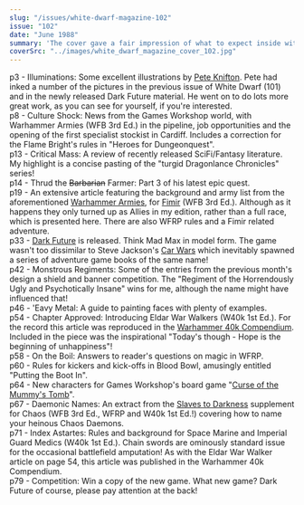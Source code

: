 ```yaml
---
slug: "/issues/white-dwarf-magazine-102"
issue: "102"
date: "June 1988"
summary: 'The cover gave a fair impression of what to expect inside with Dark Future being introduced to the unsuspecting masses. Although there was also a massive section on the Fimir, maybe a first draft of the cover looked like <a href="../white-dwarf-magazine-102-alternate-cover">this...</a>'
coverSrc: "../images/white_dwarf_magazine_cover_102.jpg"
---
```


p3 - Illuminations: Some excellent illustrations by <a href="http://www.google.com/search?q=pete+knifton" >Pete Knifton</a>. Pete had inked a number of the pictures in the previous issue of White Dwarf (<Link to="/issues/white-dwarf-magazine-101" >101</Link>) and in the newly released Dark Future material. He went on to do lots more great work, as you can see for yourself, if you're interested.  
p8 - Culture Shock: News from the Games Workshop world, with Warhammer Armies (WFB 3rd Ed.) in the pipeline, job opportunities and the opening of the first specialist stockist in Cardiff. Includes a correction for the Flame Bright's rules in "Heroes for Dungeonquest".  
p13 - Critical Mass: A review of recently released SciFi/Fantasy literature. My highlight is a concise pasting of the "turgid Dragonlance Chronicles" series!  
p14 - Thrud the <span style="text-decoration:line-through;">Barbarian</span> Farmer: Part 3 of his latest epic quest.  
p19 - An extensive article featuring the background and army list from the aforementioned <a href="http://boardgamegeek.com/boardgame/26343/warhammer-armies">Warhammer Armies</a>, for <a href="http://en.wikipedia.org/wiki/Fimir">Fimir</a> (WFB 3rd Ed.). Although as it happens they only turned up as Allies in my edition, rather than a full race, which is presented here. There are also WFRP rules and a Fimir related adventure.  
p33 - <a href="http://en.wikipedia.org/wiki/Dark_Future">Dark Future</a> is released. Think Mad Max in model form. The game wasn't too dissimilar to Steve Jackson's <a href="http://en.wikipedia.org/wiki/Car_Wars" >Car Wars</a> which inevitably spawned a series of adventure game books of the same name!  
p42 - Monstrous Regiments: Some of the entries from the previous month's design a shield and banner competition. The "Regiment of the Horrendously Ugly and Psychotically Insane" wins for me, although the name might have influenced that!  
p46 - 'Eavy Metal: A guide to painting faces with plenty of examples.  
p54 - Chapter Approved: Introducing Eldar War Walkers (W40k 1st Ed.). For the record this article was reproduced in the <a href="http://boardgamegeek.com/boardgame/30708/warhammer-40000-compendium">Warhammer 40k Compendium</a>. Included in the piece was the inspirational "Today's though - Hope is the beginning of unhappiness"!  
p58 - On the Boil: Answers to reader's questions on magic in WFRP.  
p60 - Rules for kickers and kick-offs in Blood Bowl, amusingly entitled "Putting the Boot In".  
p64 - New characters for Games Workshop's board game "<a href="http://en.wikipedia.org/wiki/Curse_of_the_Mummy%27s_Tomb_%28board_game%29">Curse of the Mummy's Tomb</a>".  
p67 - Daemonic Names: An extract from the <a href="http://rpggeek.com/rpgitem/46076/realm-of-chaos-slaves-to-darkness">Slaves to Darkness</a> supplement for Chaos (WFB 3rd Ed., WFRP and W40k 1st Ed.!) covering how to name your heinous Chaos Daemons.  
p71 - Index Astartes: Rules and background for Space Marine and Imperial Guard Medics (W40k 1st Ed.). Chain swords are ominously standard issue for the occasional battlefield amputation! As with the Eldar War Walker article on page 54, this article was published in the Warhammer 40k Compendium.  
p79 - Competition: Win a copy of the new game. What new game? Dark Future of course, please pay attention at the back!
